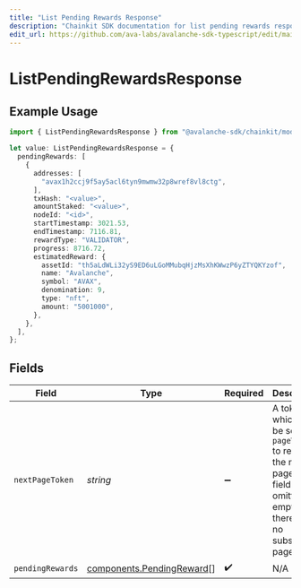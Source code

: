 ```yaml
---
title: "List Pending Rewards Response"
description: "Chainkit SDK documentation for list pending rewards response"
edit_url: https://github.com/ava-labs/avalanche-sdk-typescript/edit/main/chainkit/docs/models/components/listpendingrewardsresponse.md
---
```


# ListPendingRewardsResponse

## Example Usage

```typescript
import { ListPendingRewardsResponse } from "@avalanche-sdk/chainkit/models/components";

let value: ListPendingRewardsResponse = {
  pendingRewards: [
    {
      addresses: [
        "avax1h2ccj9f5ay5acl6tyn9mwmw32p8wref8vl8ctg",
      ],
      txHash: "<value>",
      amountStaked: "<value>",
      nodeId: "<id>",
      startTimestamp: 3021.53,
      endTimestamp: 7116.81,
      rewardType: "VALIDATOR",
      progress: 8716.72,
      estimatedReward: {
        assetId: "th5aLdWLi32yS9ED6uLGoMMubqHjzMsXhKWwzP6yZTYQKYzof",
        name: "Avalanche",
        symbol: "AVAX",
        denomination: 9,
        type: "nft",
        amount: "5001000",
      },
    },
  ],
};
```

## Fields

| Field                                                                                                                                  | Type                                                                                                                                   | Required                                                                                                                               | Description                                                                                                                            |
| -------------------------------------------------------------------------------------------------------------------------------------- | -------------------------------------------------------------------------------------------------------------------------------------- | -------------------------------------------------------------------------------------------------------------------------------------- | -------------------------------------------------------------------------------------------------------------------------------------- |
| `nextPageToken`                                                                                                                        | *string*                                                                                                                               | :heavy_minus_sign:                                                                                                                     | A token, which can be sent as `pageToken` to retrieve the next page. If this field is omitted or empty, there are no subsequent pages. |
| `pendingRewards`                                                                                                                       | [components.PendingReward](https://github.com/ava-labs/avalanche-sdk-typescript/blob/main/chainkit/models/components/pendingreward.md)[]                                                                 | :heavy_check_mark:                                                                                                                     | N/A                                                                                                                                    |